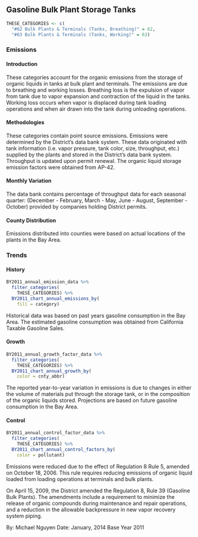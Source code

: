 ## Gasoline Bulk Plant Storage Tanks

```r
THESE_CATEGORIES <- c(
  "#62 Bulk Plants & Terminals (Tanks, Breathing)" = 62,
  "#63 Bulk Plants & Terminals (Tanks, Working)" = 63)
```

### Emissions

#### Introduction

These categories account for the organic emissions from the storage of organic liquids in tanks at bulk plant and terminals. The emissions are due to breathing and working losses. Breathing loss is the expulsion of vapor from tank due to vapor expansion and contraction of the liquid in the tanks. Working loss occurs when vapor is displaced during tank loading operations and when air drawn into the tank during unloading operations.

#### Methodologies

These categories contain point source emissions. Emissions were determined by the District's data bank system. These data originated with tank information (i.e. vapor pressure, tank color, size, throughput, etc.) supplied by the plants and stored in the District's data bank system. Throughput is updated upon permit renewal. The organic liquid storage emission factors were obtained from AP-42.

#### Monthly Variation

The data bank contains percentage of throughput data for each seasonal quarter: (December - February, March - May, June - August, September - October) provided by companies holding District permits.

#### County Distribution

Emissions distributed into counties were based on actual locations of the plants in the Bay Area.

### Trends

#### History

```r
BY2011_annual_emission_data %>%
  filter_categories(
    THESE_CATEGORIES) %>%
  BY2011_chart_annual_emissions_by(
    fill = category) 
```
Historical data was based on past years gasoline consumption in the Bay Area. The estimated gasoline consumption was obtained from California Taxable Gasoline Sales.

#### Growth

```r
BY2011_annual_growth_factor_data %>%
  filter_categories(
    THESE_CATEGORIES) %>%
  BY2011_chart_annual_growth_by(
    color = cnty_abbr)
```

The reported year-to-year variation in emissions is due to changes in either the volume of materials put through the storage tank, or in the composition of the organic liquids stored. Projections are based on future gasoline consumption in the Bay Area.

#### Control

```r
BY2011_annual_control_factor_data %>%
  filter_categories(
    THESE_CATEGORIES) %>%
  BY2011_chart_annual_control_factors_by(
    color = pollutant)
```

Emissions were reduced due to the effect of Regulation 8 Rule 5, amended on October 18, 2006. This rule requires reducing emissions of organic liquid loaded from loading operations at terminals and bulk plants.

On April 15, 2009, the District amended the Regulation 8, Rule 39 (Gasoline Bulk Plants). The amendments include a requirement to minimize the release of organic compounds during maintenance and repair operations, and a reduction in the allowable backpressure in new vapor recovery system piping.

By: Michael Nguyen 
Date: January, 2014 
Base Year 2011
